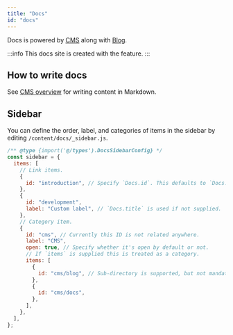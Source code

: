 ```yaml
---
title: "Docs"
id: "docs"
---
```


Docs is powered by [CMS](/docs/cms/overview) along with [Blog](/docs/cms/blog).

:::info
This docs site is created with the feature.
:::

## How to write docs

See [CMS overview](/docs/cms/overview#how-to-write-blogdocs) for writing content in Markdown.

## Sidebar

You can define the order, label, and categories of items in the sidebar by editing `/content/docs/_sidebar.js`.

```js title="/content/docs/_sidebar.js"
/** @type {import('@/types').DocsSidebarConfig} */
const sidebar = {
  items: [
    // Link items.
    {
      id: "introduction", // Specify `Docs.id`. This defaults to `Docs.slug` but you can change in front matter.
    },
    {
      id: "development",
      label: "Custom label", // `Docs.title` is used if not supplied.
    },
    // Category item.
    {
      id: "cms", // Currently this ID is not related anywhere.
      label: "CMS",
      open: true, // Specify whether it's open by default or not.
      // If `items` is supplied this is treated as a category.
      items: [
        {
          id: "cms/blog", // Sub-directory is supported, but not mandatory for creating categories.
        },
        {
          id: "cms/docs",
        },
      ],
    },
  ],
};
```
